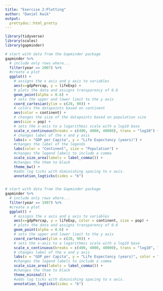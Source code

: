 ```yaml
---
title: "Exercise 2:Plotting"
author: "Daniel Kwik"
output:
  prettydoc::html_pretty
---
```


```r
library(tidyverse)
library(scales)
library(gapminder)
```

```r
# start with data from the Gapminder package
gapminder %>%
  # include only rows where...
  filter(year == 2007) %>% 
  #create a plot
  ggplot() +
    # assigns the x axis and y axis to variables 
    aes(x=gdpPercap, y = lifeExp) +
    # plots the data and assigns transparency of 0.6
    geom_point(alpha = 0.6) +
    # sets the upper and lower limit to the y axis 
    coord_cartesian(ylim = c(20, 90)) +
    # colors the datapoints based on continent
    aes(color = continent) +
    # changes the size of the datapoints based on population size
    aes(size = pop) +
    # sets the x-axis to a logarithmic scale with a log10 base
    scale_x_continuous(breaks = c(400, 4000, 40000), trans = "log10") +
    # changes label of the x and y axis
    labs(x = "GDP per Capita", y = "Life Expectancy (years)") +
    #changes the label of the legends
    labs(color = "Continent", size = "Population") +
    #changes the legend labels to include a comma
    scale_size_area(labels = label_comma()) +
    #changes the them to black  
    theme_bw() +
    #adds log ticks with diminishing spacing to x axis.
    annotation_logticks(sides = "b")
    
```


```r
# start with data from the Gapminder package
gapminder %>%
  # include only rows where...
  filter(year == 1997) %>% 
  #create a plot
  ggplot() +
    # assigns the x axis and y axis to variables 
    aes(x=gdpPercap, y = lifeExp, color = continent, size = pop) +
    # plots the data and assigns transparency of 0.6
    geom_point(alpha = 0.6) +
    # sets the upper and lower limit to the y axis 
    coord_cartesian(ylim = c(20, 90)) +
    # sets the x-axis to a logarithmic scale with a log10 base
    scale_x_continuous(breaks = c(400, 4000, 40000), trans = "log10", labels = label_comma()) +
    # changes label of the x and y axis
    labs(x = "GDP per Capita", y = "Life Expectancy (years)", color = "Continent", size = "Population") +
    #changes the legend labels to include a comma
    scale_size_area(labels = label_comma()) +
    #changes the them to black  
    theme_minimal() +
    #adds log ticks with diminishing spacing to x axis.
    annotation_logticks(sides = "b")
    
```
  
